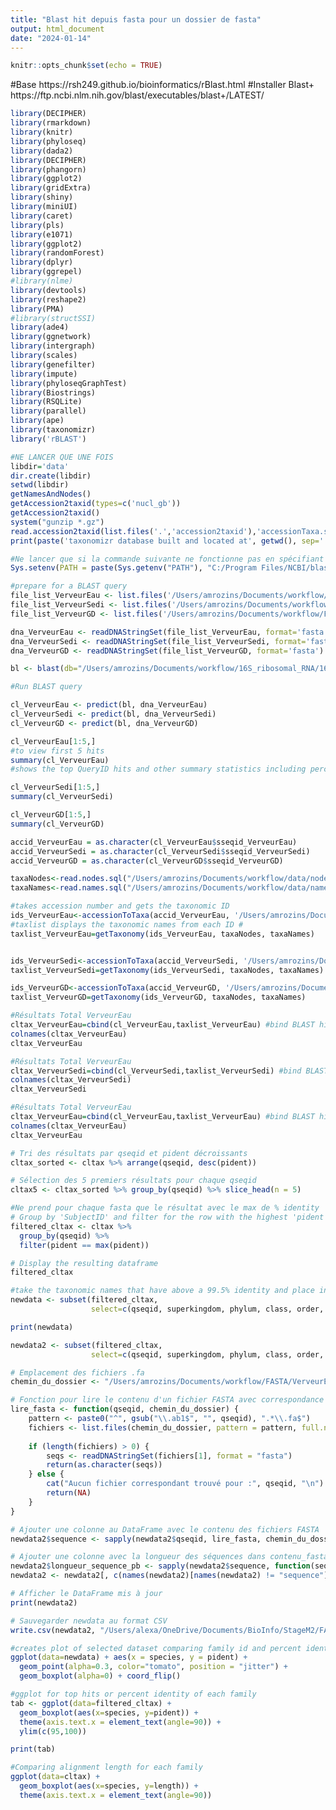 ```yaml
---
title: "Blast hit depuis fasta pour un dossier de fasta"
output: html_document
date: "2024-01-14"
---
```


```r
knitr::opts_chunk$set(echo = TRUE)
```

#Base https://rsh249.github.io/bioinformatics/rBlast.html
#Installer Blast+ https://ftp.ncbi.nlm.nih.gov/blast/executables/blast+/LATEST/

```r
library(DECIPHER)
library(rmarkdown)
library(knitr)
library(phyloseq)
library(dada2)
library(DECIPHER)
library(phangorn)
library(ggplot2)
library(gridExtra)
library(shiny)
library(miniUI)
library(caret)
library(pls)
library(e1071)
library(ggplot2)
library(randomForest)
library(dplyr)
library(ggrepel)
#library(nlme)
library(devtools)
library(reshape2)
library(PMA)
#library(structSSI)
library(ade4)
library(ggnetwork)
library(intergraph)
library(scales)
library(genefilter)
library(impute)
library(phyloseqGraphTest)
library(Biostrings)
library(RSQLite)
library(parallel)
library(ape)
library(taxonomizr)
library('rBLAST')
```

```r
#NE LANCER QUE UNE FOIS
libdir='data'
dir.create(libdir)
setwd(libdir)
getNamesAndNodes()
getAccession2taxid(types=c('nucl_gb'))
getAccession2taxid()
system("gunzip *.gz")
read.accession2taxid(list.files('.','accession2taxid'),'accessionTaxa.sql')
print(paste('taxonomizr database built and located at', getwd(), sep=' '))
```

```r
#Ne lancer que si la commande suivante ne fonctionne pas en spécifiant le path de blast+
Sys.setenv(PATH = paste(Sys.getenv("PATH"), "C:/Program Files/NCBI/blast-2.15.0+/bin", sep= .Platform$path.sep))
```

```r
#prepare for a BLAST query
file_list_VerveurEau <- list.files('/Users/amrozins/Documents/workflow/FASTA/VerveurEau', pattern = "\\.fa$", full.names = TRUE)
file_list_VerveurSedi <- list.files('/Users/amrozins/Documents/workflow/FASTA/VerveurSedi', pattern = "\\.fa$", full.names = TRUE)
file_list_VerveurGD <- list.files('/Users/amrozins/Documents/workflow/FASTA/VerveurGD', pattern = "\\.fa$", full.names = TRUE)

dna_VerveurEau <- readDNAStringSet(file_list_VerveurEau, format='fasta')
dna_VerveurSedi <- readDNAStringSet(file_list_VerveurSedi, format='fasta')
dna_VerveurGD <- readDNAStringSet(file_list_VerveurGD, format='fasta')

bl <- blast(db="/Users/amrozins/Documents/workflow/16S_ribosomal_RNA/16S_ribosomal_RNA")

#Run BLAST query

cl_VerveurEau <- predict(bl, dna_VerveurEau)
cl_VerveurSedi <- predict(bl, dna_VerveurSedi)
cl_VerveurGD <- predict(bl, dna_VerveurGD)

cl_VerveurEau[1:5,]
#to view first 5 hits
summary(cl_VerveurEau)
#shows the top QueryID hits and other summary statistics including percent identity, alignment length and mismatches. 

cl_VerveurSedi[1:5,]
summary(cl_VerveurSedi)

cl_VerveurGD[1:5,]
summary(cl_VerveurGD)
```

```r
accid_VerveurEau = as.character(cl_VerveurEau$sseqid_VerveurEau)
accid_VerveurSedi = as.character(cl_VerveurSedi$sseqid_VerveurSedi)
accid_VerveurGD = as.character(cl_VerveurGD$sseqid_VerveurGD)
```

```r
taxaNodes<-read.nodes.sql("/Users/amrozins/Documents/workflow/data/nodes.dmp")
taxaNames<-read.names.sql("/Users/amrozins/Documents/workflow/data/names.dmp")
```

```r
#takes accession number and gets the taxonomic ID
ids_VerveurEau<-accessionToTaxa(accid_VerveurEau, '/Users/amrozins/Documents/workflow/data/accessionTaxa.sql')
#taxlist displays the taxonomic names from each ID #
taxlist_VerveurEau=getTaxonomy(ids_VerveurEau, taxaNodes, taxaNames)


ids_VerveurSedi<-accessionToTaxa(accid_VerveurSedi, '/Users/amrozins/Documents/workflow/data/accessionTaxa.sql')
taxlist_VerveurSedi=getTaxonomy(ids_VerveurSedi, taxaNodes, taxaNames)

ids_VerveurGD<-accessionToTaxa(accid_VerveurGD, '/Users/amrozins/Documents/workflow/data/accessionTaxa.sql')
taxlist_VerveurGD=getTaxonomy(ids_VerveurGD, taxaNodes, taxaNames)
```

```r
#Résultats Total VerveurEau
cltax_VerveurEau=cbind(cl_VerveurEau,taxlist_VerveurEau) #bind BLAST hits and taxonomy table
colnames(cltax_VerveurEau)
cltax_VerveurEau
```

```r
#Résultats Total VerveurEau
cltax_VerveurSedi=cbind(cl_VerveurSedi,taxlist_VerveurSedi) #bind BLAST hits and taxonomy table
colnames(cltax_VerveurSedi)
cltax_VerveurSedi
```

```r
#Résultats Total VerveurEau
cltax_VerveurEau=cbind(cl_VerveurEau,taxlist_VerveurEau) #bind BLAST hits and taxonomy table
colnames(cltax_VerveurEau)
cltax_VerveurEau
```

```r
# Tri des résultats par qseqid et pident décroissants
cltax_sorted <- cltax %>% arrange(qseqid, desc(pident))

# Sélection des 5 premiers résultats pour chaque qseqid
cltax5 <- cltax_sorted %>% group_by(qseqid) %>% slice_head(n = 5)
```


```r
#Ne prend pour chaque fasta que le résultat avec le max de % identity 
# Group by 'SubjectID' and filter for the row with the highest 'pident' within each group
filtered_cltax <- cltax %>%
  group_by(qseqid) %>%
  filter(pident == max(pident))

# Display the resulting dataframe
filtered_cltax
```

```r
#take the taxonomic names that have above a 99.5% identity and place in new data set to manipulate
newdata <- subset(filtered_cltax, 
                  select=c(qseqid, superkingdom, phylum, class, order, family, genus, species, pident))

print(newdata)
```

```r
newdata2 <- subset(filtered_cltax, 
                  select=c(qseqid, superkingdom, phylum, class, order, family, genus, species, pident))

# Emplacement des fichiers .fa
chemin_du_dossier <- "/Users/amrozins/Documents/workflow/FASTA/VerveurEau"

# Fonction pour lire le contenu d'un fichier FASTA avec correspondance partielle
lire_fasta <- function(qseqid, chemin_du_dossier) {
    pattern <- paste0("^", gsub("\\.ab1$", "", qseqid), ".*\\.fa$")
    fichiers <- list.files(chemin_du_dossier, pattern = pattern, full.names = TRUE, ignore.case = TRUE)
    
    if (length(fichiers) > 0) {
        seqs <- readDNAStringSet(fichiers[1], format = "fasta")
        return(as.character(seqs))
    } else {
        cat("Aucun fichier correspondant trouvé pour :", qseqid, "\n")
        return(NA)
    }
}

# Ajouter une colonne au DataFrame avec le contenu des fichiers FASTA
newdata2$sequence <- sapply(newdata2$qseqid, lire_fasta, chemin_du_dossier)

# Ajouter une colonne avec la longueur des séquences dans contenu_fasta
newdata2$longueur_sequence_pb <- sapply(newdata2$sequence, function(seq) ifelse(is.na(seq), NA, nchar(seq)))
newdata2 <- newdata2[, c(names(newdata2)[names(newdata2) != "sequence"], "sequence")]

# Afficher le DataFrame mis à jour
print(newdata2)
```

```r
# Sauvegarder newdata au format CSV
write.csv(newdata2, "/Users/alexa/OneDrive/Documents/BioInfo/StageM2/FASTA/newdata2.csv", row.names = FALSE)

```


```r
#creates plot of selected dataset comparing family id and percent identity 
ggplot(data=newdata) + aes(x = species, y = pident) +
  geom_point(alpha=0.3, color="tomato", position = "jitter") +
  geom_boxplot(alpha=0) + coord_flip()
```

```r
#ggplot for top hits or percent identity of each family
tab <- ggplot(data=filtered_cltax) + 
  geom_boxplot(aes(x=species, y=pident)) + 
  theme(axis.text.x = element_text(angle=90)) +
  ylim(c(95,100)) 

print(tab)
```

```r
#Comparing alignment length for each family 
ggplot(data=cltax) + 
  geom_boxplot(aes(x=species, y=length)) + 
  theme(axis.text.x = element_text(angle=90))
```
